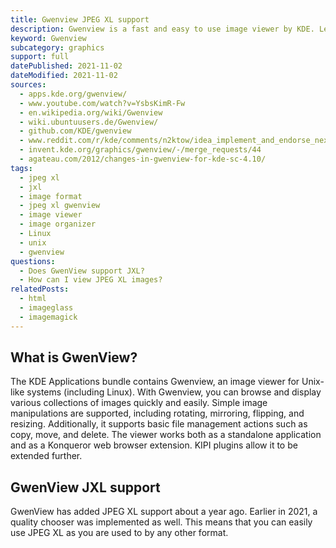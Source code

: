 ```yaml
---
title: Gwenview JPEG XL support
description: Gwenview is a fast and easy to use image viewer by KDE. Learn how to use JXL images within Geeqie.
keyword: Gwenview
subcategory: graphics
support: full
datePublished: 2021-11-02
dateModified: 2021-11-02
sources:
  - apps.kde.org/gwenview/
  - www.youtube.com/watch?v=YsbsKimR-Fw
  - en.wikipedia.org/wiki/Gwenview
  - wiki.ubuntuusers.de/Gwenview/
  - github.com/KDE/gwenview
  - www.reddit.com/r/kde/comments/n2ktow/idea_implement_and_endorse_nextgen_image_formats/
  - invent.kde.org/graphics/gwenview/-/merge_requests/44
  - agateau.com/2012/changes-in-gwenview-for-kde-sc-4.10/
tags:
  - jpeg xl
  - jxl
  - image format
  - jpeg xl gwenview
  - image viewer
  - image organizer
  - Linux
  - unix
  - gwenview
questions:
  - Does GwenView support JXL?
  - How can I view JPEG XL images?
relatedPosts:
  - html
  - imageglass
  - imagemagick
---
```


## What is GwenView?

The KDE Applications bundle contains Gwenview, an image viewer for Unix-like systems (including Linux). With Gwenview, you can browse and display various collections of images quickly and easily. Simple image manipulations are supported, including rotating, mirroring, flipping, and resizing. Additionally, it supports basic file management actions such as copy, move, and delete. The viewer works both as a standalone application and as a Konqueror web browser extension. KIPI plugins allow it to be extended further.

## GwenView JXL support

GwenView has added JPEG XL support about a year ago. Earlier in 2021, a quality chooser was implemented as well. This means that you can easily use JPEG XL as you are used to by any other format.
